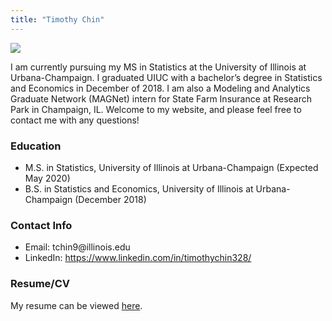 ```yaml
---
title: "Timothy Chin"
---
```


![](Timothy Chin.jpg)
  
  
I am currently pursuing my MS in Statistics at the University of Illinois at Urbana-Champaign. I graduated UIUC with a bachelor’s degree in Statistics and Economics in December of 2018. I am also a Modeling and Analytics Graduate Network (MAGNet) intern for State Farm Insurance at Research Park in Champaign, IL. Welcome to my website, and please feel free to contact me with any questions!
  
  
### Education 
- M.S. in Statistics, University of Illinois at Urbana-Champaign (Expected May 2020)
- B.S. in Statistics and Economics, University of Illinois at Urbana-Champaign (December 2018)
  
  
### Contact Info  
- Email: tchin9@illinois.edu
- LinkedIn: [https://www.linkedin.com/in/timothychin328/](https://www.linkedin.com/in/timothychin328/)

### Resume/CV   
My resume can be viewed [here](https://drive.google.com/file/d/1v_cCozRRxeTq0gBA5R4jIWawnaA-fsyg/view?usp=sharing).  




